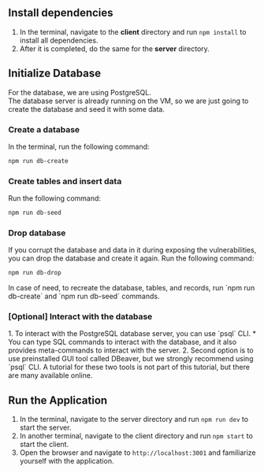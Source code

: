 
## Install dependencies
1. In the terminal, navigate to the **client** directory and run `npm install` to install all dependencies.
2. After it is completed, do the same for the **server** directory.

## Initialize Database
For the database, we are using PostgreSQL. <br />
The database server is already running on the VM, so we are just going to create the database and seed it with some data. <br />

### Create a database

In the terminal, run the following command:

```bash copy
npm run db-create
```

### Create tables and insert data

Run the following command:

```bash copy
npm run db-seed
```

### Drop database

If you corrupt the database and data in it during exposing the vulnerabilities, you can drop the database and create it
again.
Run the following command:

```bash copy
npm run db-drop
```

<Callout type="info" emoji="ℹ️">
In case of need, to recreate the database, tables, and records, run `npm run db-create` and `npm run db-seed` commands.
</Callout>

### [Optional] Interact with the database

<Callout emoji="💡">
    1. To interact with the PostgreSQL database server, you can use `psql` CLI.
    * You can type SQL commands to interact with the database, and it also provides meta-commands to interact with the
    server.
    2. Second option is to use preinstalled GUI tool called DBeaver, but we strongly recommend using `psql` CLI.
    A tutorial for these two tools is not part of this tutorial, but there are many available online.
</Callout>

## Run the Application
1. In the terminal, navigate to the server directory and run `npm run dev` to start the server.
2. In another terminal, navigate to the client directory and run `npm start` to start the client.
3. Open the browser and navigate to `http://localhost:3001` and familiarize yourself with the application.
